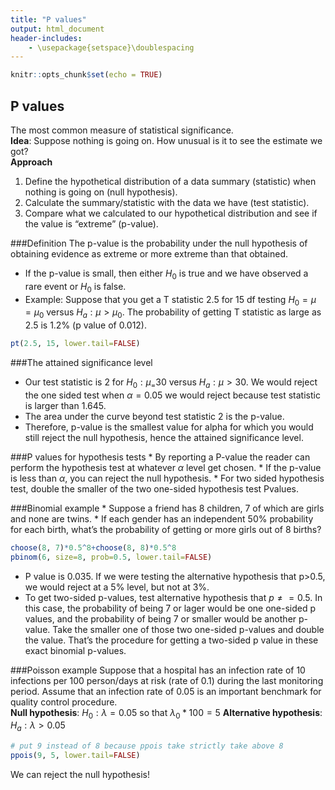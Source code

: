 ```yaml
---
title: "P values"
output: html_document
header-includes:
    - \usepackage{setspace}\doublespacing
---
```


```r
knitr::opts_chunk$set(echo = TRUE)
```

## P values
The most common measure of statistical significance.  
**Idea**: Suppose nothing is going on. How unusual is it to see the estimate we got?  
**Approach**  

1. Define the hypothetical distribution of a data summary (statistic) when nothing is going on (null hypothesis).
2. Calculate the summary/statistic with the data we have (test statistic).
3. Compare what we calculated to our hypothetical distribution and see if the value is "extreme" (p-value).

###Definition
The p-value is the probability under the null hypothesis of obtaining evidence as extreme or more extreme than that obtained.

* If the p-value is small, then either $H_0$ is true and we have observed a rare event or $H_0$ is false.
* Example: Suppose that you get a T statistic 2.5 for 15 df testing $H_0 =\mu=\mu_0$ versus $H_a : \mu > \mu_0$. The probability of getting T statistic as large as 2.5 is 1.2% (p value of 0.012).
```r
pt(2.5, 15, lower.tail=FALSE)
```
  
###The attained significance level

* Our test statistic is 2 for $H_0:\mu_=30$ versus $H_a:\mu>30$. We would reject the one sided test when $\alpha=0.05$ we would reject because test statistic is larger than 1.645. 
* The area under the curve beyond test statistic 2 is the p-value. 
* Therefore, p-value is the smallest value for alpha for which you would still reject the null hypothesis, hence the attained significance level.

###P values for hypothesis tests
* By reporting a P-value the reader can perform the hypothesis test at whatever $\alpha$ level get chosen.
* If the p-value is less than $\alpha$, you can reject the null hypothesis.
* For two sided hypothesis test, double the smaller of the two one-sided hypothesis test Pvalues.

###Binomial example
* Suppose a friend has 8 children, 7 of which are girls and none are twins. 
* If each gender has an independent 50% probability for each birth, what's the probability of getting or more girls out of 8 births?
```r
choose(8, 7)*0.5^8+choose(8, 8)*0.5^8
pbinom(6, size=8, prob=0.5, lower.tail=FALSE)
```
  
* P value is 0.035. If we were testing the alternative hypothesis that p>0.5, we would reject at a 5% level, but not at 3%.
* To get two-sided p-values, test alternative hypothesis that $p \neq=0.5$. In this case, the probability of being 7 or lager would be one one-sided p values, and the probability of being 7 or smaller would be another p-value. Take the smaller one of those two one-sided p-values and double the value. That's the procedure for getting a two-sided p value in these exact binomial p-values.

###Poisson example
Suppose that a hospital has an infection rate of 10 infections per 100 person/days at risk (rate of 0.1) during the last monitoring period. Assume that an infection rate of 0.05 is an important benchmark for quality control procedure.  
**Null hypothesis**: $H_0: \lambda =0.05$ so that $\lambda_0*100 = 5$
**Alternative hypothesis**: $H_a : \lambda> 0.05$
```r
# put 9 instead of 8 because ppois take strictly take above 8
ppois(9, 5, lower.tail=FALSE)
```
  
We can reject the null hypothesis!